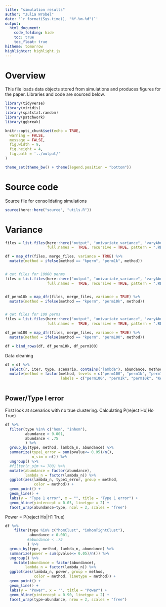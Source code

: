 ```yaml
---
title: "simulation results"
author: "Julia Wrobel"
date: '`r format(Sys.time(), "%Y-%m-%d")`'
output:
  html_document: 
    code_folding: hide
    toc: true
    toc_float: true
hitheme: tomorrow
highlighter: highlight.js
---
```


# Overview

This file loads data objects stored from simulations and produces figures for the paper. Libraries and code are sourced below. 

```r
library(tidyverse)
library(viridis)
library(spatstat.random)
library(patchwork)
library(ggbreak)

knitr::opts_chunk$set(echo = TRUE,
  warning = FALSE,
  message = FALSE,
  fig.width = 9,
  fig.height = 4,
  fig.path = '../output/'
)

theme_set(theme_bw() + theme(legend.position = "bottom"))
```

# Source code

Source file for consolidating simulations

```r
source(here::here("source", "utils.R"))
```


# Variance

```r
files = list.files(here::here("output", "univariate_variance", "varyAbundance"),
                   full.names =  TRUE, recursive = TRUE, pattern = ".RDA")

df = map_dfr(files, merge_files, variance = TRUE) %>%
  mutate(method = ifelse(method == "kperm", "perm1k", method))


# get files for 10000 perms
files = list.files(here::here("output", "univariate_variance", "varyAbundance_perm10000"),
                   full.names =  TRUE, recursive = TRUE, pattern = ".RDA")


df_perm10k = map_dfr(files, merge_files, variance = TRUE) %>%
  mutate(method = ifelse(method == "kperm", "perm10k", method))


# get files for 100 perms
files = list.files(here::here("output", "univariate_variance", "varyAbundance_perm100"),
                   full.names =  TRUE, recursive = TRUE, pattern = ".RDA")

df_perm100 = map_dfr(files, merge_files, variance = TRUE) %>%
  mutate(method = ifelse(method == "kperm", "perm100", method))

df = bind_rows(df, df_perm10k, df_perm100)
```



Data cleaning

```r
df = df %>%
  select(r, iter, type, scenario, contains("lambda"), abundance, method, time, pvalue) %>%
  mutate(method = factor(method, levels = c("perm100", "perm1k", "perm10k", "kepd", "kepdThin"),
                         labels = c("perm100", "perm1k", "perm10k", "KAMP", "KAMP lite"))) 
  
```





## Power/Type I error

First look at scenarios with no true clustering. Calculating P(reject Ho|Ho True)



```r
df %>%
  filter(type %in% c("hom", "inhom"),
         abundance > 0.001,
         abundance < .75
         ) %>%
  group_by(type, method, lambda_n, abundance) %>%
  summarize(type1_error = sum(pvalue<= 0.05)/n(),
            n_sim = n()) %>%
  ungroup() %>%
  #filter(n_sim >= 700) %>%
  mutate(abundance = factor(abundance),
         lambda_n = factor(lambda_n)) %>%
  ggplot(aes(lambda_n, type1_error, group = method,
             color = method)) +
  geom_point() +
  geom_line() +
  labs(y = "Type 1 error", x = "", title = "Type 1 error") +
  geom_hline(yintercept = 0.05, linetype = 2) +
  facet_wrap(abundance~type, ncol = 2, scales = "free")

```




Power = P(reject Ho|H1 True)

```r
df %>%
    filter(type %in% c("homClust", "inhomTightClust"),
           abundance > 0.001,
          #abundance < .75
          ) %>%
  group_by(type, method, lambda_n, abundance) %>%
  summarize(power = sum(pvalue<= 0.05)/n()) %>%
  ungroup() %>%
    mutate(abundance = factor(abundance),
         lambda_n = factor(lambda_n)) %>%
  ggplot(aes(lambda_n, power, group = method,
             color = method, linetype = method)) +
  geom_point() +
  geom_line() +
  labs(y = "Power", x = "", title = "Power") +
  geom_hline(yintercept = 0.90, linetype = 2) +
  facet_wrap(type~abundance, nrow = 2, scales = "free")
```



